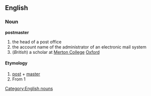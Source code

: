 ==English==
=== Noun ===
[[Category:English nouns]]
'''postmaster'''
# the head of a post office
# the account name of the administrator of an electronic mail system
# (''British'') a scholar at [[w:Merton College|Merton College]] [[w:Oxford|Oxford]]
==== Etymology ====
# [[post]] + [[master]]
# From 1
